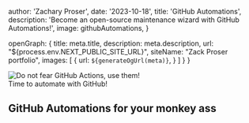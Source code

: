 


  author: 'Zachary Proser',
  date: '2023-10-18',
  title: 'GitHub Automations', 
  description: 'Become an open-source maintenance wizard with GitHub Automations!',
  image: githubAutomations,
}

  openGraph: {
    title: meta.title,
    description: meta.description,
    url: "${process.env.NEXT_PUBLIC_SITE_URL}", 
    siteName: "Zack Proser portfolio",
    images: [
      {
        url: `${generateOgUrl(meta)}`,
      }
    ]
  }
}


<Image src={githubAutomations} alt="Do not fear GitHub Actions, use them!" />
<figcaption>Time to automate with GitHub!</figcaption>

## GitHub Automations for your monkey ass
